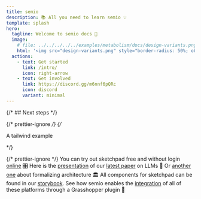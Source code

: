 ```yaml
---
title: semio
description: 📚 All you need to learn semio 💡
template: splash
hero:
  tagline: Welcome to semio docs 👋
  image:
    # file: ../../../../../examples/metabolism/docs/design-variants.png
    html: '<img src="design-variants.png" style="border-radius: 50%; object-fit: cover; border: 1px solid var(--color-foreground); width: 100%"/>'
  actions:
    - text: Get started
      link: /intro/
      icon: right-arrow
    - text: Get involved
      link: https://discord.gg/m6nnf6pQRc
      icon: discord
      variant: minimal
---
```



{/* ## Next steps */}

{/* prettier-ignore */}
{/* <div class="text-pink-600 text-center">

  <p>A tailwind example</p>
</div> */}

{/* prettier-ignore */}
<CardGrid stagger>
  <Card title="Just want to toy around?" icon="pencil">
    You can try out sketchpad free and without login [online](https://play.semio-tech.com) 🎛️
  </Card>
  <Card title="More into research?" icon="open-book">
    Here is the [presentation](https://eg-ice-25.semio-tech.com) of our [latest paper](https://doi.org/10.17868/strath.00093288) on LLMs 🤖
    Or [another one](https://eg-ice-23.semio-tech.com) about formalizing architecture 🏛️
  </Card>
  <Card title="Are you a web-dev?" icon="storybook">
    All components for sketchpad can be found in our [storybook](https://js.semio-tech.com).
  </Card>
  <Card title="Ever wanted to combine Wasp, Monoceros, Ladybug and Rhino?" icon="laptop">
    See how semio enables the [integration](https://docs.semio.tech/integrations) of all of these platforms through a Grasshopper plugin 🦗
  </Card>
</CardGrid>
